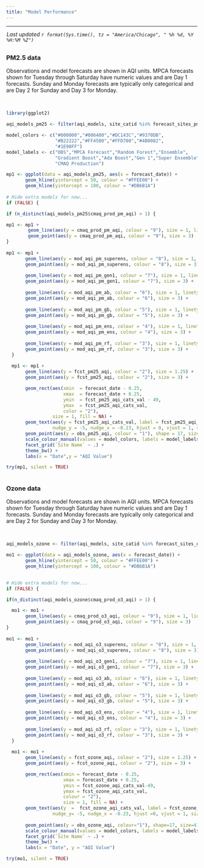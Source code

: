 ```yaml
---
title: "Model Performance"
---
```


<style>
  body {margin-left: 0px;}
  .main-container {max-width: 1350px;}
</style>

<script type="text/JavaScript">
  setTimeout(function() { window.location=window.location;}, 350000);
</script>

<hr> 

<div style = "margin-left: 1px; margin-bottom: 12px; margin-top:-2px;"> 
 _Last updated `r format(Sys.time(), tz = "America/Chicago", " %h %d, %Y  %H:%M %Z")`_
</div>

<!-- ## {.tabset .tabset-pills} -->

##  {.tabset}

### __PM2.5 data__  

Observations and model forecasts are shown in AQI units. MPCA forecasts shown for Tuesday through Saturday have numeric values and are Day 1 forecasts. Sunday and Monday forecasts are typically only categorical and are Day 2 for Sunday and Day 3 for Monday. 

<br>

```r
library(ggplot2)

aqi_models_pm25 <- filter(aqi_models, site_catid %in% forecast_sites_pm25$AqsID)

model_colors <- c("#000000","#006400","#DC143C","#9370DB",
                  "#B22222","#FF4500","#FFD700","#4B0082",
                  "#1E90FF")
model_labels <- c("OBS","MPCA Forecast","Random Forest","Ensemble",
                  "Gradient Boost","Ada Boost","Gen 1","Super Ensemble",
                  "CMAQ Production")

mp1 <- ggplot(data = aqi_models_pm25, aes(x = forecast_date)) +
       geom_hline(yintercept = 50, colour = "#FFEE00") +
       geom_hline(yintercept = 100, colour = "#DB6B1A") 
  
# Hide extra models for now...  
if (FALSE) { 

if (n_distinct(aqi_models_pm25$cmaq_prod_pm_aqi) > 1) {

mp1 <- mp1 +
        geom_line(aes(y = cmaq_prod_pm_aqi, colour = "9"), size = 1, linetype = "twodash") +
        geom_point(aes(y = cmaq_prod_pm_aqi, colour = "9"), size = 3) 
}
  
mp1 <- mp1 +
       geom_line(aes(y = mod_aqi_pm_superens, colour = "8"), size = 1, linetype = "longdash") +
       geom_point(aes(y = mod_aqi_pm_superens, colour = "8"), size = 3) +
  
       geom_line(aes(y = mod_aqi_pm_gen1, colour = "7"), size = 1, linetype = "longdash") +
       geom_point(aes(y = mod_aqi_pm_gen1, colour = "7"), size = 3) +
  
       geom_line(aes(y = mod_aqi_pm_ab, colour = "6"), size = 1, linetype = "longdash") +
       geom_point(aes(y = mod_aqi_pm_ab, colour = "6"), size = 3) +
  
       geom_line(aes(y = mod_aqi_pm_gb, colour = "5"), size = 1, linetype = "longdash") +
       geom_point(aes(y = mod_aqi_pm_gb, colour = "5"), size = 3) +
  
       geom_line(aes(y = mod_aqi_pm_ens, colour = "4"), size = 1, linetype = "longdash") +
       geom_point(aes(y = mod_aqi_pm_ens, colour = "4"), size = 3) +
  
       geom_line(aes(y = mod_aqi_pm_rf, colour = "3"), size = 1, linetype = "longdash") +
       geom_point(aes(y = mod_aqi_pm_rf, colour = "3"), size = 3) +
  }
  
  mp1 <- mp1 +
       geom_line(aes(y = fcst_pm25_aqi, colour = "2"), size = 1.25) +
       geom_point(aes(y = fcst_pm25_aqi, colour = "2"), size = 3) +

       geom_rect(aes(xmin  = forecast_date - 0.25, 
                     xmax  = forecast_date + 0.25, 
                     ymin  = fcst_pm25_aqi_cats_val - 49, 
                     ymax  = fcst_pm25_aqi_cats_val,
                     color = "2"),
                 size = 1, fill = NA) +
       geom_text(aes(y = fcst_pm25_aqi_cats_val, label = fcst_pm25_aqi_cats_text, colour = "2"),
                 nudge_y = -5, nudge_x = -0.23, hjust = 0, vjust = 1, size = 2.5) +
       geom_point(aes(y = obs_pm25_aqi, colour = "1"), shape = 17, size = 4) +
       scale_colour_manual(values = model_colors, labels = model_labels, name = "Legend") +
       facet_grid(`Site Name` ~ .) +
       theme_bw() +
       labs(x = "Date",y = "AQI Value")

try(mp1, silent = TRUE)
       
```


### __Ozone data__  
Observations and model forecasts are shown in AQI units. MPCA forecasts shown for Tuesday through Saturday have numeric values and are Day 1 forecasts. Sunday and Monday forecasts are typically only categorical and are Day 2 for Sunday and Day 3 for Monday. 

<br>

```r

aqi_models_ozone <- filter(aqi_models, site_catid %in% forecast_sites_ozone$AqsID)

mo1 <- ggplot(data = aqi_models_ozone, aes(x = forecast_date)) +
       geom_hline(yintercept = 50, colour = "#FFEE00") +
       geom_hline(yintercept = 100, colour = "#DB6B1A") 

  
# Hide extra models for now...  
if (FALSE) { 

if(n_distinct(aqi_models_ozone$cmaq_prod_o3_aqi) > 1) {

  mo1 <- mo1 +  
       geom_line(aes(y = cmaq_prod_o3_aqi, colour = "9"), size = 1, linetype = "twodash") +
       geom_point(aes(y = cmaq_prod_o3_aqi, colour = "9"), size = 3) 
}
  
mo1 <- mo1 +  
       geom_line(aes(y = mod_aqi_o3_superens, colour = "8"), size = 1, linetype = "longdash") +
       geom_point(aes(y = mod_aqi_o3_superens, colour = "8"), size = 3) +
  
       geom_line(aes(y = mod_aqi_o3_gen1, colour = "7"), size = 1, linetype = "longdash") +
       geom_point(aes(y = mod_aqi_o3_gen1, colour = "7"), size = 3) +
  
       geom_line(aes(y = mod_aqi_o3_ab, colour = "6"), size = 1, linetype = "longdash") +
       geom_point(aes(y = mod_aqi_o3_ab, colour = "6"), size = 3) +
  
       geom_line(aes(y = mod_aqi_o3_gb, colour = "5"), size = 1, linetype = "longdash") +
       geom_point(aes(y = mod_aqi_o3_gb, colour = "5"), size = 3) +
  
       geom_line(aes(y = mod_aqi_o3_ens, colour = "4"), size = 1, linetype = "longdash") +
       geom_point(aes(y = mod_aqi_o3_ens, colour = "4"), size = 3) +
  
       geom_line(aes(y = mod_aqi_o3_rf, colour = "3"), size = 1, linetype = "longdash") +
       geom_point(aes(y = mod_aqi_o3_rf, colour = "3"), size = 3) +
  }
  
  mo1 <- mo1 +
       geom_line(aes(y = fcst_ozone_aqi, colour = "2"), size = 1.25) +
       geom_point(aes(y = fcst_ozone_aqi, colour = "2"), size = 3) +

       geom_rect(aes(xmin = forecast_date - 0.25, 
                     xmax = forecast_date + 0.25, 
                     ymin = fcst_ozone_aqi_cats_val-49, 
                     ymax = fcst_ozone_aqi_cats_val, 
                     colour = "2"),
                     size = 1, fill = NA) +
       geom_text(aes(y  =  fcst_ozone_aqi_cats_val, label = fcst_ozone_aqi_cats_text, colour = "2"),
                 nudge_y= -5, nudge_x = -0.23, hjust =0, vjust = 1, size = 2.5) +
  
       geom_point(aes(y = obs_ozone_aqi, colour="1"), shape=17, size=4) +
       scale_colour_manual(values = model_colors, labels = model_labels, name = "Legend") +
       facet_grid(`Site Name` ~ .) +
       theme_bw() +
       labs(x = "Date", y = "AQI Value")

try(mo1, silent = TRUE)   
```

